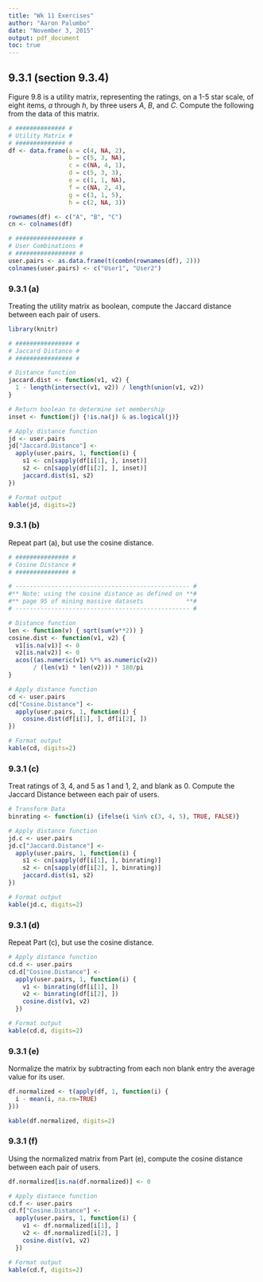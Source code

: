 ```yaml
---
title: "Wk 11 Exercises"
author: "Aaron Palumbo"
date: "November 3, 2015"
output: pdf_document
toc: true
---
```


## 9.3.1 (section 9.3.4)

\begin{table}[ht]
\centering
\caption{Figure 9.8: A utility matrix for exercises}
\label{my-label}
\begin{tabular}{c|cccccccc}
  & $a$ & $b$ & $c$ & $d$ & $e$ & $f$ & $g$ & $h$ \\ \hline
A & 4   & 5   &     & 5   & 1   &     & 3   & 2   \\
B &     & 3   & 4   & 3   & 1   & 2   & 1   &     \\
C & 2   &     & 1   & 3   &     & 4   & 5   & 3  
\end{tabular}
\end{table}

Figure 9.8 is a utility matrix, representing the ratings, on a 1-5 star scale, of eight items, $a$ through $h$, by three users $A$, $B$, and $C$. Compute the following from the data of this matrix.

```r
# ############## #
# Utility Matrix #
# ############## #
df <- data.frame(a = c(4, NA, 2),
                 b = c(5, 3, NA),
                 c = c(NA, 4, 1),
                 d = c(5, 3, 3),
                 e = c(1, 1, NA),
                 f = c(NA, 2, 4),
                 g = c(3, 1, 5),
                 h = c(2, NA, 3))

rownames(df) <- c("A", "B", "C")
cn <- colnames(df)

# ################# #
# User Combinations #
# ################# #
user.pairs <- as.data.frame(t(combn(rownames(df), 2)))
colnames(user.pairs) <- c("User1", "User2")
```

\pagebreak

### 9.3.1 (a)
Treating the utility matrix as boolean, compute the Jaccard distance between each pair of users.

```r
library(knitr)

# ################ #
# Jaccard Distance #
# ################ #

# Distance function
jaccard.dist <- function(v1, v2) {
  1 - length(intersect(v1, v2)) / length(union(v1, v2))
}

# Return boolean to determine set membership
inset <- function(j) {!is.na(j) & as.logical(j)}

# Apply distance function
jd <- user.pairs
jd["Jaccard.Distance"] <- 
  apply(user.pairs, 1, function(i) {
    s1 <- cn[sapply(df[i[1], ], inset)]
    s2 <- cn[sapply(df[i[2], ], inset)] 
    jaccard.dist(s1, s2)
})

# Format output
kable(jd, digits=2)
```

\pagebreak

### 9.3.1 (b)
Repeat part (a), but use the cosine distance.

```r

# ############### #
# Cosine Distance #
# ############### #

# ------------------------------------------------- #
#** Note: using the cosine distance as defined on **#
#** page 95 of mining massive datasets            **#
# ------------------------------------------------- #

# Distance function
len <- function(v) { sqrt(sum(v**2)) }
cosine.dist <- function(v1, v2) {
  v1[is.na(v1)] <- 0
  v2[is.na(v2)] <- 0
  acos((as.numeric(v1) %*% as.numeric(v2)) 
       / (len(v1) * len(v2))) * 180/pi
}

# Apply distance function
cd <- user.pairs
cd["Cosine.Distance"] <- 
  apply(user.pairs, 1, function(i) {
    cosine.dist(df[i[1], ], df[i[2], ])
})

# Format output
kable(cd, digits=2)

```

\pagebreak

### 9.3.1 (c)
Treat ratings of 3, 4, and 5 as 1 and 1, 2, and blank as 0. Compute the Jaccard Distance between each pair of users.

```r
# Transform Data
binrating <- function(i) {ifelse(i %in% c(3, 4, 5), TRUE, FALSE)}

# Apply distance function
jd.c <- user.pairs
jd.c["Jaccard.Distance"] <- 
  apply(user.pairs, 1, function(i) {
    s1 <- cn[sapply(df[i[1], ], binrating)]
    s2 <- cn[sapply(df[i[2], ], binrating)] 
    jaccard.dist(s1, s2)
})

# Format output
kable(jd.c, digits=2)

```


### 9.3.1 (d)
Repeat Part (c), but use the cosine distance.

```r
# Apply distance function
cd.d <- user.pairs
cd.d["Cosine.Distance"] <-
  apply(user.pairs, 1, function(i) {
    v1 <- binrating(df[i[1], ])
    v2 <- binrating(df[i[2], ])
    cosine.dist(v1, v2)
  })

# Format output
kable(cd.d, digits=2)
```

\pagebreak

### 9.3.1 (e)
Normalize the matrix by subtracting from each non blank entry the average value for its user.

```r

df.normalized <- t(apply(df, 1, function(i) {
  i - mean(i, na.rm=TRUE)
}))

kable(df.normalized, digits=2)
```


### 9.3.1 (f)
Using the  normalized matrix from Part (e), compute the cosine distance between each pair of users.

```r
df.normalized[is.na(df.normalized)] <- 0

# Apply distance function
cd.f <- user.pairs
cd.f["Cosine.Distance"] <-
  apply(user.pairs, 1, function(i) {
    v1 <- df.normalized[i[1], ]
    v2 <- df.normalized[i[2], ]
    cosine.dist(v1, v2)
  })

# Format output
kable(cd.f, digits=2)

```


